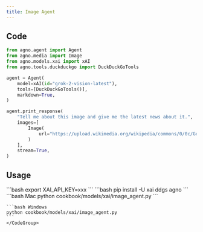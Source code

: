 ```yaml
---
title: Image Agent
---
```


## Code

```python cookbook/models/xai/image_agent.py
from agno.agent import Agent
from agno.media import Image
from agno.models.xai import xAI
from agno.tools.duckduckgo import DuckDuckGoTools

agent = Agent(
    model=xAI(id="grok-2-vision-latest"),
    tools=[DuckDuckGoTools()],
    markdown=True,
)

agent.print_response(
    "Tell me about this image and give me the latest news about it.",
    images=[
        Image(
            url="https://upload.wikimedia.org/wikipedia/commons/0/0c/GoldenGateBridge-001.jpg"
        )
    ],
    stream=True,
)

```

## Usage

<Steps>
  <Snippet file="create-venv-step.mdx" />

  <Step title="Set your API key">
    ```bash
    export XAI_API_KEY=xxx
    ```
  </Step>

  <Step title="Install libraries">
    ```bash
    pip install -U xai ddgs agno
    ```
  </Step>

  <Step title="Run Agent">
    <CodeGroup>
    ```bash Mac
    python cookbook/models/xai/image_agent.py
    ```

    ```bash Windows
    python cookbook/models/xai/image_agent.py
    ```
    </CodeGroup>
  </Step>
</Steps>
